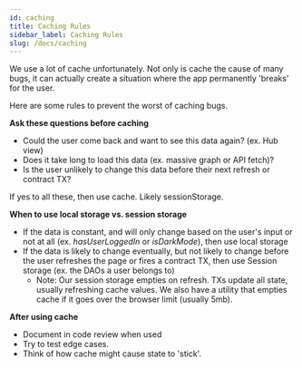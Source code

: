 ```yaml
---
id: caching
title: Caching Rules
sidebar_label: Caching Rules
slug: /docs/caching
---
```


We use a lot of cache unfortunately. Not only is cache the cause of many bugs, it can actually create a situation where the app permanently 'breaks' for the user.

Here are some rules to prevent the worst of caching bugs.

**Ask these questions before caching**

- Could the user come back and want to see this data again? (ex. Hub view)
- Does it take long to load this data (ex. massive graph or API fetch)?
- Is the user unlikely to change this data before their next refresh or contract TX?

If yes to all these, then use cache. Likely sessionStorage.

**When to use local storage vs. session storage**

- If the data is constant, and will only change based on the user's input or not at all (ex. _hasUserLoggedIn_ or _isDarkMode_), then use local storage
- If the data is likely to change eventually, but not likely to change before the user refreshes the page or fires a contract TX, then use Session storage (ex. the DAOs a user belongs to)
  - Note: Our session storage empties on refresh. TXs update all state, usually refreshing cache values. We also have a utility that empties cache if it goes over the browser limit (usually 5mb).

**After using cache**

- Document in code review when used
- Try to test edge cases.
- Think of how cache might cause state to 'stick'.
